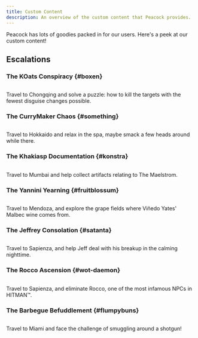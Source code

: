 ```yaml
---
title: Custom Content
description: An overview of the custom content that Peacock provides.
---
```



Peacock has lots of goodies packed in for our users.
Here's a peek at our custom content!

## Escalations

### The KOats Conspiracy {#boxen}

<Image img={Boxen} />

Travel to Chongqing and solve a puzzle: how to kill the targets with the fewest disguise changes possible.

### The CurryMaker Chaos {#something}

<Image img={Something} />

Travel to Hokkaido and relax in the spa, maybe smack a few heads around while there.

### The Khakiasp Documentation {#konstra}

<Image img={Konstra} />

Travel to Mumbai and help collect artifacts relating to The Maelstrom.

### The Yannini Yearning {#fruitblossum}

<Image img={FruitBlossum} />

Travel to Mendoza, and explore the grape fields where Viñedo Yates' Malbec wine comes from.

### The Jeffrey Consolation {#satanta}

<Image img={Satanta} />

Travel to Sapienza, and help Jeff deal with his breakup in the calming nighttime.

### The Rocco Ascension {#wot-daemon}

<Image img={WotDaemon} />

Travel to Sapienza, and eliminate Rocco, one of the most infamous NPCs in HITMAN™.

### The Barbegue Befuddlement {#flumpybuns}

<Image img={Flumpybuns} />

Travel to Miami and face the challenge of smuggling around a shotgun!
